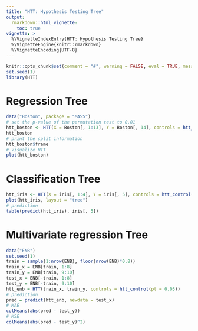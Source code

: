 ```yaml
---
title: "HTT: Hypothesis Testing Tree"
output: 
  rmarkdown::html_vignette:
    toc: true
vignette: >
  %\VignetteIndexEntry{HTT: Hypothesis Testing Tree}
  %\VignetteEngine{knitr::rmarkdown}
  %\VignetteEncoding{UTF-8}
---
```




```r
knitr::opts_chunk$set(comment = "#", warning = FALSE, eval = TRUE, message = FALSE)
set.seed(1)
library(HTT)
```


# Regression Tree

```r
data("Boston", package = "MASS")
# set the p-value of the permutation test to 0.01
htt_boston <- HTT(X = Boston[, 1:13], Y = Boston[, 14], controls = htt_control(pt = 0.01))
htt_boston
# print the split information
htt_boston$frame
# Visualize HTT
plot(htt_boston)
```



# Classification Tree

```r
htt_iris <- HTT(X = iris[, 1:4], Y = iris[, 5], controls = htt_control(pt = 0.01))
plot(htt_iris, layout = "tree")
# prediction 
table(predict(htt_iris), iris[, 5])
```




# Multivariate regression Tree

```r
data("ENB")
set.seed(1)
train = sample(1:nrow(ENB), floor(nrow(ENB)*0.8))
train_x = ENB[train, 1:8]
train_y = ENB[train, 9:10]
test_x = ENB[-train, 1:8]
test_y = ENB[-train, 9:10]
htt_enb = HTT(train_x, train_y, controls = htt_control(pt = 0.05))
# prediction
pred = predict(htt_enb, newdata = test_x)
# MAE
colMeans(abs(pred - test_y))
# MSE
colMeans(abs(pred - test_y)^2)
```



